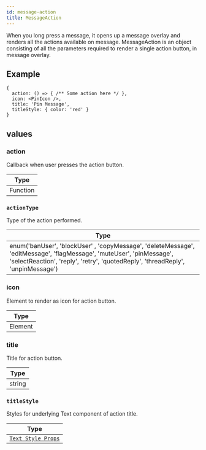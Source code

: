 ```yaml
---
id: message-action
title: MessageAction
---
```


When you long press a message, it opens up a message overlay and renders all the actions available on message. MessageAction is an object consisting of all the parameters required to render a single action button, in message overlay.

## Example

```tsx
{
  action: () => { /** Some action here */ },
  icon: <PinIcon />,
  title: 'Pin Message',
  titleStyle: { color: 'red' }
}
```

## values

### action

Callback when user presses the action button.

| Type     |
| -------- |
| Function |

### `actionType`

Type of the action performed.

| Type                                                                                                                                                                                                    |
| ------------------------------------------------------------------------------------------------------------------------------------------------------------------------------------------------------- |
| enum('banUser', 'blockUser' , 'copyMessage', 'deleteMessage', 'editMessage', 'flagMessage', 'muteUser', 'pinMessage', 'selectReaction', 'reply', 'retry', 'quotedReply', 'threadReply', 'unpinMessage') |

### icon

Element to render as icon for action button.

| Type    |
| ------- |
| Element |

### title

Title for action button.

| Type   |
| ------ |
| string |

### `titleStyle`

Styles for underlying Text component of action title.

| Type                                                                      |
| ------------------------------------------------------------------------- |
| [`Text Style Props`](https://reactnative.dev/docs/text-style-props#props) |

